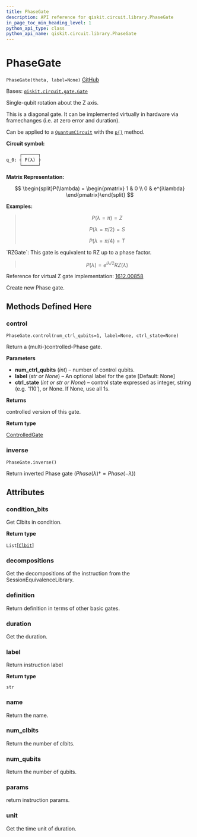 ```yaml
---
title: PhaseGate
description: API reference for qiskit.circuit.library.PhaseGate
in_page_toc_min_heading_level: 1
python_api_type: class
python_api_name: qiskit.circuit.library.PhaseGate
---
```


# PhaseGate

<span id="qiskit.circuit.library.PhaseGate" />

`PhaseGate(theta, label=None)` [GitHub](https://github.com/qiskit/qiskit/tree/stable/0.21/qiskit/circuit/library/standard_gates/p.py "view source code")

Bases: [`qiskit.circuit.gate.Gate`](qiskit.circuit.Gate "qiskit.circuit.gate.Gate")

Single-qubit rotation about the Z axis.

This is a diagonal gate. It can be implemented virtually in hardware via framechanges (i.e. at zero error and duration).

Can be applied to a [`QuantumCircuit`](qiskit.circuit.QuantumCircuit "qiskit.circuit.QuantumCircuit") with the [`p()`](qiskit.circuit.QuantumCircuit#p "qiskit.circuit.QuantumCircuit.p") method.

**Circuit symbol:**

```python
     ┌──────┐
q_0: ┤ P(λ) ├
     └──────┘
```

**Matrix Representation:**

$$
\begin{split}P(\lambda) =
    \begin{pmatrix}
        1 & 0 \\
        0 & e^{i\lambda}
    \end{pmatrix}\end{split}
$$

**Examples:**

> $$
> P(\lambda = \pi) = Z
> $$
>
> $$
> P(\lambda = \pi/2) = S
> $$
>
> $$
> P(\lambda = \pi/4) = T
> $$

<Admonition title="See also" type="note">
  `RZGate`: This gate is equivalent to RZ up to a phase factor.

  > $$
  > P(\lambda) = e^{i{\lambda}/2} RZ(\lambda)
  > $$

  Reference for virtual Z gate implementation: [1612.00858](https://arxiv.org/abs/1612.00858)
</Admonition>

Create new Phase gate.

## Methods Defined Here

### control

<span id="qiskit.circuit.library.PhaseGate.control" />

`PhaseGate.control(num_ctrl_qubits=1, label=None, ctrl_state=None)`

Return a (multi-)controlled-Phase gate.

**Parameters**

*   **num\_ctrl\_qubits** (*int*) – number of control qubits.
*   **label** (*str or None*) – An optional label for the gate \[Default: None]
*   **ctrl\_state** (*int or str or None*) – control state expressed as integer, string (e.g. ‘110’), or None. If None, use all 1s.

**Returns**

controlled version of this gate.

**Return type**

[ControlledGate](qiskit.circuit.ControlledGate "qiskit.circuit.ControlledGate")

### inverse

<span id="qiskit.circuit.library.PhaseGate.inverse" />

`PhaseGate.inverse()`

Return inverted Phase gate ($Phase(\lambda){\dagger} = Phase(-\lambda)$)

## Attributes

<span id="qiskit.circuit.library.PhaseGate.condition_bits" />

### condition\_bits

Get Clbits in condition.

**Return type**

`List`\[[`Clbit`](qiskit.circuit.Clbit "qiskit.circuit.classicalregister.Clbit")]

<span id="qiskit.circuit.library.PhaseGate.decompositions" />

### decompositions

Get the decompositions of the instruction from the SessionEquivalenceLibrary.

<span id="qiskit.circuit.library.PhaseGate.definition" />

### definition

Return definition in terms of other basic gates.

<span id="qiskit.circuit.library.PhaseGate.duration" />

### duration

Get the duration.

<span id="qiskit.circuit.library.PhaseGate.label" />

### label

Return instruction label

**Return type**

`str`

<span id="qiskit.circuit.library.PhaseGate.name" />

### name

Return the name.

<span id="qiskit.circuit.library.PhaseGate.num_clbits" />

### num\_clbits

Return the number of clbits.

<span id="qiskit.circuit.library.PhaseGate.num_qubits" />

### num\_qubits

Return the number of qubits.

<span id="qiskit.circuit.library.PhaseGate.params" />

### params

return instruction params.

<span id="qiskit.circuit.library.PhaseGate.unit" />

### unit

Get the time unit of duration.

